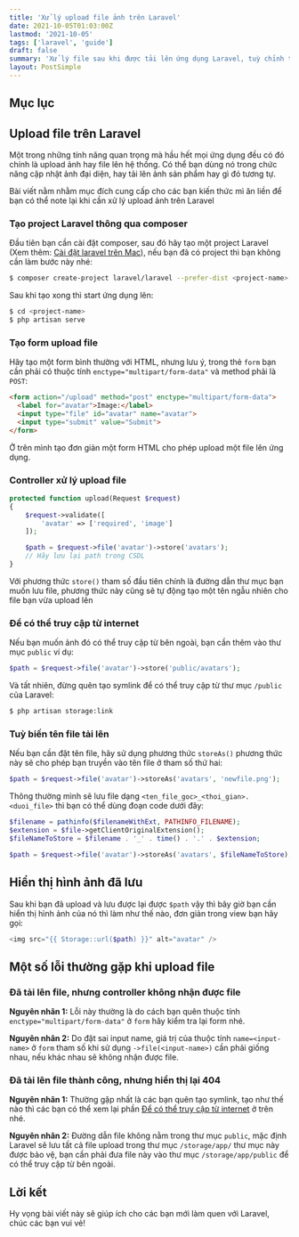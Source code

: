 ```yaml
---
title: 'Xử lý upload file ảnh trên Laravel'
date: 2021-10-05T01:03:00Z
lastmod: '2021-10-05'
tags: ['laravel', 'guide']
draft: false
summary: 'Xử lý file sau khi được tải lên ứng dụng Laravel, tuỳ chỉnh tên file, cho phép xem file từ trình duyệt'
layout: PostSimple
---
```


## Mục lục
<TOCInline toc={props.toc} exclude="Mục lục" toHeading={3} />

## Upload file trên Laravel

Một trong những tính năng quan trọng mà hầu hết mọi ứng dụng đều có đó chính là upload ảnh hay file lên hệ thống. Có thể bạn dùng nó trong chức năng cập nhật ảnh đại diện, hay tải lên ảnh sản phẩm hay gì đó tương tự.

Bài viết nằm nhằm mục đích cung cấp cho các bạn kiến thức mì ăn liền để bạn có thể note lại khi cần xử lý upload ảnh trên Laravel

### Tạo project Laravel thông qua composer

Đầu tiên bạn cần cài đặt composer, sau đó hãy tạo một project Laravel (Xem thêm: [Cài đặt laravel trên Mac](/install-laravel-on-mac)), nếu bạn đã có project thì bạn không cần làm bước này nhé:

```bash
$ composer create-project laravel/laravel --prefer-dist <project-name>
```

Sau khi tạo xong thì start ứng dụng lên:

```bash
$ cd <project-name>
$ php artisan serve
```

### Tạo form upload file

Hãy tạo một form bình thường với HTML, nhưng lưu ý, trong thẻ `form` bạn cần phải có thuộc tính `enctype="multipart/form-data"` và method phải là `POST`:

```html
<form action="/upload" method="post" enctype="multipart/form-data">
  <label for="avatar">Image:</label>
  <input type="file" id="avatar" name="avatar">
  <input type="submit" value="Submit">
</form>
```

Ở trên mình tạo đơn giản một form HTML cho phép upload một file lên ứng dụng.

### Controller xử lý upload file

```php
protected function upload(Request $request)
{
    $request->validate([
        'avatar' => ['required', 'image']
    ]);

    $path = $request->file('avatar')->store('avatars');
    // Hãy lưu lại path trong CSDL
}
```

Với phương thức `store()` tham số đầu tiên chính là đường dẫn thư mục bạn muốn lưu file, phương thức này cũng sẽ tự động tạo một tên ngẫu nhiên cho file bạn vừa upload lên

### Để có thể truy cập từ internet

Nếu bạn muốn ảnh đó có thể truy cập từ bên ngoài, bạn cần thêm vào thư mục `public` ví dụ:

```php
$path = $request->file('avatar')->store('public/avatars');
```

Và tất nhiên, đừng quên tạo symlink để có thể  truy cập từ thư mục `/public` của Laravel:

```bash
$ php artisan storage:link
```

### Tuỳ biến tên file tải lên

Nếu bạn cần đặt tên file, hãy sử dụng phương thức `storeAs()` phương thức này sẽ cho phép bạn truyền vào tên file ở tham số thứ hai:

```php
$path = $request->file('avatar')->storeAs('avatars', 'newfile.png');
```

Thông thường mình sẽ lưu file dạng `<ten_file_goc>_<thoi_gian>.<duoi_file>` thì bạn có thể dùng đoạn code dưới đây:

```php
$filename = pathinfo($filenameWithExt, PATHINFO_FILENAME);
$extension = $file->getClientOriginalExtension();
$fileNameToStore = $filename . '_' . time() . '.' . $extension;

$path = $request->file('avatar')->storeAs('avatars', $fileNameToStore);
```

## Hiển thị hình ảnh đã lưu

Sau khi bạn đã upload và lưu được lại được `$path` vậy thì bây giờ bạn cần hiển thị hình ảnh của nó thì làm như thế nào, đơn giản trong view bạn hãy gọi:

```php
<img src="{{ Storage::url($path) }}" alt="avatar" />
```

## Một số lỗi thường gặp khi upload file

### Đã tải lên file, nhưng controller không nhận được file

**Nguyên nhân 1:** Lỗi này thường là do cách bạn quên thuộc tính `enctype="multipart/form-data"` ở `form` hãy kiểm tra lại form nhé.

**Nguyên nhân 2:** Do đặt sai input name, giá trị của thuộc tính `name=<input-name>` ở `form` tham số khi sử dụng `->file(<input-name>)` cần phải giống nhau, nếu khác nhau sẽ không nhận được file.

### Đã tải lên file thành công, nhưng hiển thị lại 404

**Nguyên nhân 1:** Thường gặp nhất là các bạn quên tạo symlink, tạo như thế nào thì các bạn có thể xem lại phần [Để có thể truy cập từ internet](#để-có-thể-truy-cập-từ-internet) ở trên nhé.

**Nguyên nhân 2:** Đường dẫn file không nằm trong thư mục `public`, mặc định Laravel sẽ lưu tất cả file upload trong thư mục `/storage/app/` thư mục này được bảo vệ, bạn cần phải đưa file này vào thư mục `/storage/app/public` để có thể truy cập từ bên ngoài.

## Lời kết

Hy vọng bài viết này sẽ giúp ích cho các bạn mới làm quen với Laravel, chúc các bạn vui vẻ!